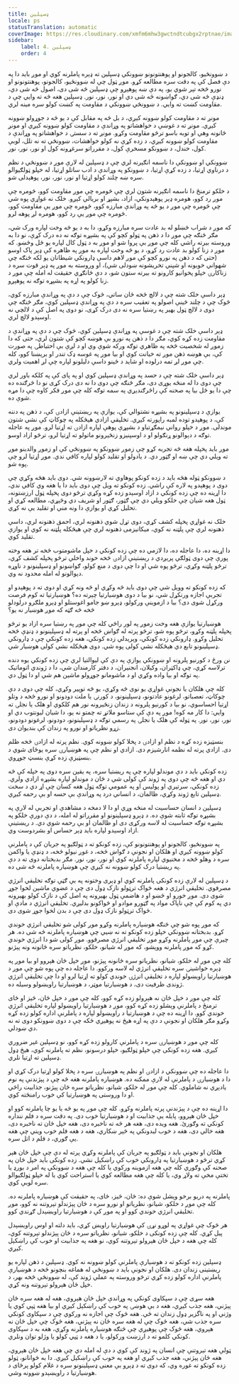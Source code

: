 ```yaml
---
title: ډسپلین
locale: ps
statusTranslation: automatic
coverImage: https://res.cloudinary.com/xmfm6mhw3gwctndtcubgx2rptnae/image/upload/v1740337243/small_cover_educacion_fundamental_a051170f1c.webp
sidebar:
    label: 4. ډسپلین
    order: 4
---
```

د ښوونځيو، کالجونو او پوهنتونونو ښوونکي ډسپلین ته ډېره پاملرنه کوي او موږ باید دا په دې فصل کې په دقت سره مطالعه کړو. موږ ټول چې له ښوونځیو، کالجونو، پوهنتونونو او نورو څخه تېر شوي یو، په دې ښه پوهېږو چې ډسپلین څه شی دی، اصول څه شی دي، ډنډې څه شی دي، ګواښونه څه شی دي او نور، نور، نور. ډسپلین هغه څه ته وایي چې د مقاومت کښت ته وایي. د ښوونځي ښوونکي د مقاومت په کښت کولو سره مینه لري.

مونږ ته د مقاومت کولو ښوونه کیږي، د بل څه په مقابل کې د یو څه د جوړولو ښوونه کیږي. مونږ ته د غوښې د خواهشاتو په وړاندې د مقاومت کولو ښوونه کیږي او مونږ ځانونه وهي او توبه باسو ترڅو مقاومت وکړو. مونږ ته د سستۍ د خواهشاتو په وړاندې د مقاومت کولو ښوونه کیږي، د زده کړې نه کولو خواهشات، ښوونځي ته نه تلل، لوبې کول، خندل، د ښوونکو مسخرې کول، د مقرراتو سرغړونه کول او نور، نور، نور.

ښوونکي او ښوونکې دا ناسمه انګېرنه لري چې د ډسپلین له لارې موږ د ښوونځي د نظم د درناوي اړتیا، د زده کړې اړتیا، د ښوونکو په وړاندې د ادب ساتلو اړتیا، له خپلو ټولګیوالو سره ښه چلند کولو اړتیا او نور، نور، نور، پوهېدلی شو.

د خلکو ترمنځ دا ناسمه انګېرنه شتون لري چې څومره چې موږ مقاومت کوو، څومره چې موږ رد کوو، هومره ډېر پوهېدونکي، ازاد، بشپړ او بریالي کېږو. خلک نه غواړي پوه شي چې څومره چې موږ د یو څه په وړاندې مبارزه کوو، څومره چې موږ یې مقاومت کوو، څومره چې موږ یې رد کوو، هومره لږ پوهه لرو.

که موږ د شراب څښلو له بد عادت سره مبارزه وکړو، دا به د یو څه وخت لپاره ورک شي، مګر څنګه چې موږ دا د ذهن په ټولو کچو کې په بشپړه توګه نه ده درک کړې، نو دا به وروسته بیرته راشي کله چې موږ بې پروا شو او موږ به د ټول کال لپاره یو ځل وڅښو. که موږ د زنا کولو بد عادت رد کړو، د یو څه وخت لپاره به موږ په ظاهره کې ډېر پاک اوسو (حتی که د ذهن په نورو کچو کې موږ لاهم داسې ډارونکي شیطانان یو لکه څنګه چې شهواني خوبونه او شپني تخریشونه ښودلی شي)، او وروسته به موږ په ډېر قوت سره د زناکارۍ خپلو پخوانیو کارونو ته بیرته ستون شو، د دې ځانګړي حقیقت له امله چې موږ د زنا کولو په اړه په بشپړه توګه نه پوهېږو.

ډېر داسې خلک شته چې د لالچ څخه ځان ساتي، څوک چې د دې په وړاندې مبارزه کوي، څوک چې د چلند ځینې اصولو په تعقیب سره د دې په وړاندې ډسپلین کوي، مګر څنګه چې دوی د لالچ ټول بهیر په رښتیا سره نه دی درک کړی، نو دوی په اصل کې د لالچي نه اوسېدو لالچ لري.

ډېر داسې خلک شته چې د غوسې په وړاندې ډسپلین کوي، څوک چې د دې په وړاندې د مقاومت زده کړه کوي، مګر دا د ذهن په نورو بې هوښه کچو کې شتون لري، حتی که دا زموږ له شخصیت څخه په ظاهري توګه ورکه شوې وي او د لږې بې احتیاطۍ په صورت کې، بې هوښه ذهن موږ ته خیانت کوي او بیا موږ په غوسه ډک تندر او برېښنا کوو، کله چې موږ لږ تمه درلوده او شاید د ځینو داسې دلیلونو لپاره چې لږ اهمیت ولري.

ډېر داسې خلک شته چې د حسد په وړاندې ډسپلین کوي او په پای کې په کلکه باور لري چې دوی دا له منځه یوړی دی، مګر څنګه چې دوی دا نه دی درک کړی نو دا څرګنده ده چې دا یو ځل بیا په صحنه کې راڅرګندیږي په سمه توګه کله چې موږ فکر کاوه چې دا مړه شوې ده.

یوازې د ډسپلینونو په بشپړه نشتوالي کې، یوازې په ریښتینې ازادۍ کې، د ذهن په دننه کې، د پوهېدو توده لمبه راپورته کیږي. تخلیقي ازادي هیڅکله په چوکاټ کې نشي شتون موندلی. موږ د خپلو رواني نیمګړتیاو د بشپړې پوهې لپاره ازادۍ ته اړتیا لرو. موږ په عاجله توګه د دېوالونو ړنګولو او د اوسپنیزو زنځیرونو ماتولو ته اړتیا لرو، ترڅو ازاد اوسو.

موږ باید پخپله هغه څه تجربه کړو چې زموږ ښوونکو په ښوونځي کې او زموږ والدینو موږ ته ویلي دي چې ښه او ګټور دي. د یادولو او تقلید کولو لپاره کافي ندي. موږ اړتیا لرو چې پوه شو.

د ښوونکو ټوله هڅه باید د زده کونکو پوهاوي ته لارښوونه شي. دوی باید هڅه وکړي چې دوی د پوهېدو په لاره کې راشي. زده کونکو ته ویل چې دوی باید دا یا هغه وي کافي ندي، دا اړینه ده چې زده کونکي د ازاد اوسېدو زده کړه وکړي ترڅو دوی پخپله ټول ارزښتونه، ټول هغه شیان چې خلکو ویلي دي چې ګټور، ګټور او شریف دي وڅېړي، مطالعه کړي او تحلیل کړي او یوازې دا ونه مني او تقلید یې نه کړي.

خلک نه غواړي پخپله کشف کړي، دوی تړل شوي ذهنونه لري، احمق ذهنونه لري، داسې ذهنونه لري چې پلټنه نه کوي، میکانیزمی ذهنونه لري چې هیڅکله پلټنه نه کوي او یوازې تقلید کوي.

دا اړینه ده، دا عاجله ده، دا لازمي ده چې زده کونکي د خپل ماشومتوب څخه تر هغه وخته پورې چې دوی ټولګي پریږدي د ریښتینې ازادۍ څخه خوند واخلي ترڅو پخپله کشف کړي، ترڅو پلټنه وکړي، ترڅو پوه شي او دا چې دوی د منع کولو، ګواښونو او ډسپلینونو د ناوړه دېوالونو له امله محدود نه وي.

که زده کونکو ته وویل شي چې دوی باید څه وکړي او څه ونه کړي او دوی ته د پوهېدو او تجربې اجازه ورنکړل شي، نو بیا د دوی هوښیارتیا چېرته ده؟ هوښیارتیا ته کوم فرصت ورکړل شوی دی؟ بیا د ازموینې ورکولو، ډېرو ښو جامو اغوستلو او ډېرو ملګرو درلودلو څخه څه ګټه که موږ هوښیار نه یو؟

هوښیارتیا یوازې هغه وخت زموږ په لور راځي کله چې موږ په رښتیا سره ازاد یو ترڅو پخپله پلټنه وکړو، ترڅو پوه شو، ترڅو پرته له ګواښ څخه او پرته له ډسپلینونو د ډنډې څخه تحلیل وکړو. ډارونکي زده کونکي، وېرېدلي زده کونکي، هغه زده کونکي چې د ډارونکي ډسپلینونو تابع دي هیڅکله نشي کولی پوه شي. دوی هیڅکله نشي کولی هوښیار شي.

نن ورځ د کورنیو پلرونه او ښوونکي یوازې په دې کې لیوالتیا لري چې زده کونکي یوه دنده ترلاسه کړي، چې ډاکټران، وکیلان، انجنیران، د دفتر کارمندان شي، دا د ژوندي اتوماتیک په توګه او بیا واده وکړي او د ماشومانو جوړولو ماشین هم شي او دا ټول دي.

کله چې هلکان یا نجونې غواړي یو نوی څه وکړي، یو څه توپیر وکړي، کله چې دوی د دې چوکاټ، تعصباتو، لرغونو عادتونو، ډسپلینونو، د کورنۍ یا ملت دودونو او نورو څخه د وتلو اړتیا احساسوي، نو بیا د کورنیو پلرونه د زندان زنځیرونه نور هم کلکوي او هلک یا نجلۍ ته وایي: دا کار مه کوه! موږ په دې کې ستاسو ملاتړ ته چمتو نه یو، دا شیان لیونتوب دي او نور، نور، نور. په ټوله کې هلک یا نجلۍ په رسمي توګه د ډسپلینونو، دودونو، لرغونو دودونو، زړو نظریاتو او نورو په زندان کې بندیوان دی.

بنسټیزه زده کړه د نظم او ازادۍ د پخلا کولو ښوونه کوي. نظم پرته له ازادۍ څخه ظلم دی. ازادي پرته له نظمه انارشیزم دی. ازادي او نظم چې په هوښیارۍ سره یوځای شوي د بنسټیزې زده کړې بنسټ جوړوي.

زده کونکي باید د دې موندلو لپاره چې په ریښتیا سره، په یقین سره دوی په خپله کې څه دي او هغه څه چې دوی په ژوند کې کولی شي د ځان د موندلو لپاره بشپړه ازادي ولري. زده کونکي، سرتیري او پولیس او په عمومي توګه ټول هغه کسان چې اړ دي د سخت ډسپلین تابع ژوند وکړي، ظالمان، د انساني درد په وړاندې بې حسه او بې رحمه کیږي.

ډسپلین د انسان حساسیت له منځه وړي او دا لا دمخه د مشاهدې او تجربې له لارې په بشپړه توګه ثابته شوې ده. د ډېرو ډسپلینونو او مقرراتو له امله، د دې دورې خلکو په بشپړه توګه حساسیت له لاسه ورکړی دی او ظالمان او بې رحمه شوي دي. د ریښتینې ازاد اوسېدو لپاره باید ډېر حساس او بشردوست وي.

په ښوونځیو، کالجونو او پوهنتونونو کې، زده کونکو ته د ټولګیو په جریان کې د پاملرنې کولو ښوونه کیږي او هلکان او نجونې د ګواښ څخه، د غوږ نیولو څخه، د ډنډې یا واکمن سره د وهلو څخه د مخنیوي لپاره پاملرنه کوي او نور، نور، نور. مګر بدبختانه دوی ته د دې په ریښتیا درک کولو ښوونه نه کیږي چې هوښیاره پاملرنه څه شی ده.

د ډسپلین له لارې زده کونکی پاملرنه کوي او ډېری وختونه په بې ګټې توګه تخلیقي انرژي مصرفوي. تخلیقي انرژي د هغه ځواک ترټولو نازک ډول دی چې د عضوي ماشین لخوا جوړ شوی دی. موږ خورو او څښو او د هاضمې ټول بهیرونه په اصل کې د نازک کولو بهیرونه دي په کوم کې چې ناپاک مواد په ګټورو موادو او ځواکونو بدلیږي. تخلیقي انرژي د مادې او ځواک ترټولو نازک ډول دی چې د بدن لخوا جوړ شوی دی.

که موږ پوه شو چې څنګه هوښیاره پاملرنه وکړو موږ کولی شو تخلیقي انرژي خوندي کړو. بدبختانه ښوونکي خپلو زده کونکو ته نه ښیي چې هوښیاره پاملرنه څه شی ده. هر چیرې چې موږ پاملرنه وکړو موږ تخلیقي انرژي مصرفوو. موږ کولی شو دا انرژي خوندي کړو که موږ پاملرنه ووېشو، که موږ له شیانو، خلکو، نظریاتو سره ځانونه ونه پېژنو.

کله چې موږ له خلکو، شیانو، نظریاتو سره ځانونه پېژنو، موږ خپل ځان هېروو او بیا موږ په ډېره خواشینۍ سره تخلیقي انرژي له لاسه ورکوو. دا عاجله ده چې پوه شو چې موږ د هوښیارتیا راویښولو لپاره د تخلیقي انرژۍ خوندي کولو ته اړتیا لرو او دا چې تخلیقي انرژي ژوندی ظرفیت دی، د هوښیارتیا موټر، د هوښیارتیا راویښولو وسیله ده.

کله چې موږ د خپل ځان نه هېرولو زده کړه کوو، کله چې موږ د خپل ځان، څیز او ځای ترمنځ د پاملرنې وېشلو زده کړه کوو، موږ د هوښیارتیا راویښولو لپاره تخلیقي انرژي خوندي کوو. دا اړینه ده چې د هوښیارتیا د راویښولو لپاره د پاملرنې اداره کولو زده کړه وکړو مګر هلکان او نجونې د دې په اړه هیڅ نه پوهیږي ځکه چې د دوی ښوونکو دوی ته نه دي ښودلي.

کله چې موږ د هوښیارۍ سره د پاملرنې کارولو زده کړه کوو، نو ډسپلین غیر ضروري کیږي. هغه زده کونکی چې خپلو ټولګیو، خپلو درسونو، نظم ته پاملرنه کوي، هیڅ ډول ډسپلین ته اړتیا نلري.

دا عاجله ده چې ښوونکي د ازادۍ او نظم په هوښیارۍ سره د پخلا کولو اړتیا درک کړي او دا د هوښیارۍ د پاملرنې له لارې ممکنه ده. هوښیاره پاملرنه هغه څه چې د پېژندنې په نوم یادېږي نه شاملوي. کله چې موږ له خلکو، شیانو، نظریاتو سره ځان پېژنو، جذابیت راځي او دا وروستی په هوښیارتیا کې خوب رامنځته کوي.

دا اړینه ده چې د پېژندنې پرته پاملرنه وکړو. کله چې موږ په یو څه یا یو چا پاملرنه کوو او خپل ځان هېروو، پایله یې جذابیت او د هوښیارتیا خوب دی. په دقت سره د فلم ننداره کونکي ته وګورئ. هغه ویده دی، هغه هر څه ته ناخبره دی، هغه خپل ځان ته ناخبره دی، هغه خالي دی، هغه د خوب لیدونکي په څېر ښکاري، هغه د هغه فلم خوب ویني چې هغه یې ګوري، د فلم د اتل سره.

هلکان او نجونې باید د ټولګیو په جریان کې پاملرنه وکړي پرته له دې چې خپل ځان هېر کړي ترڅو د هوښیارتیا په ډارونکي خوب کې راښکېل نشي. زده کونکی باید خپل ځان په صحنه کې وګوري کله چې هغه ازموینه ورکوي یا کله چې هغه د ښوونکي په امر د بورډ یا تختې مخې ته ولاړ وي، یا کله چې هغه مطالعه کوي یا استراحت کوي یا له خپلو ټولګیوالو سره لوبې کوي.

پاملرنه په دریو برخو وېشل شوې ده: ځان، څیز، ځای، په حقیقت کې هوښیاره پاملرنه ده. کله چې موږ د خلکو، شیانو، نظریاتو او نورو سره د ځان پېژندلو تېروتنه نه کوو، موږ تخلیقي انرژي خوندي کوو او په موږ کې د هوښیارتیا راویښېدل ګړندي کوو.

هر څوک چې غواړي په لوړو نړۍ کې هوښیارتیا راویښ کړي، باید دلته او اوس راویښېدل پیل کړي. کله چې زده کونکی د خلکو، شیانو، نظریاتو سره د ځان پېژندلو تېروتنه کوي، کله چې هغه د خپل ځان هېرولو تېروتنه کوي، نو هغه په جذابیت او خوب کې راښکېل کیږي.

ډسپلین زده کونکو ته د هوښیارې پاملرنې کولو ښوونه نه کوي. ډسپلین د ذهن لپاره یو ریښتینی زندان دی. هلکان او نجونې باید د ښوونځي له هماغه بنچونو څخه د هوښیارې پاملرنې اداره کولو زده کړي ترڅو وروسته په عملي ژوند کې، له ښوونځي څخه بهر، د خپل ځان هېرولو تېروتنه ونه کړي.

هغه سړی چې د سپکاوی کونکي په وړاندې خپل ځان هېروي، هغه له هغه سره ځان پېژني، هغه جذب کیږي، هغه د بې هوښۍ په خوب کې راښکېل کیږي او بیا هغه ټپي کوي یا وژني او په ناگزیر ډول زندان ته ځي. هغه څوک چې اجازه نه ورکوي چې د سپکاوی کونکي سره جذب شي، هغه څوک چې له هغه سره ځان نه پېژني، هغه څوک چې خپل ځان نه هېروي، هغه څوک چې پوهیږي چې څنګه هوښیاره پاملرنه وکړي، هغه به د سپکاوی کونکي کلمو ته د ارزښت ورکولو، یا د هغه د ټپي کولو یا وژلو توان ونلري.

ټولې هغه تېروتنې چې انسان په ژوند کې کوي د دې له امله دي چې هغه خپل ځان هېروي، هغه ځان پېژني، هغه جذب کیږي او هغه په خوب کې راښکېل کیږي. دا به ځوانانو، ټولو زده کونکو ته غوره وي، که دوی ته د ډېرو بې معنی ډسپلینونو سره د غلام کولو پرځای د هوښیارتیا د راویښېدو ښوونه وشي.

